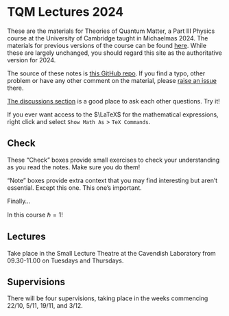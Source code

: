 # TQM Lectures 2024 {.unnumbered}

These are the materials for Theories of Quantum Matter, a Part III Physics course at the University of Cambridge taught in Michaelmas 2024. The materials for previous versions of the course can be found [here](https://austen.uk/courses/). While these are largely unchanged, you should regard this site as the authoritative version for 2024.

The source of these notes is [this GitHub repo](https://github.com/AustenLamacraft/tqm-quarto). If you find a typo, other problem or have any other comment on the material, please [raise an issue](https://github.com/AustenLamacraft/tqm-quarto/issues) there.

[The discussions section](https://github.com/AustenLamacraft/tqm-quarto/discussions/) is a good place to ask each other questions. Try it!

If you ever want access to the $\LaTeX$ for the mathematical expressions, right click and select `Show Math As` > `TeX Commands`.


::: {.callout-tip}
## Check

These "Check" boxes provide small exercises to check your understanding as you read the notes. Make sure you do them!

:::

::: {.callout-note}

"Note" boxes provide extra context that you may find interesting but aren't essential. Except this one. This one's important.

:::

Finally...

::: {.callout-warning}

In this course $\hbar = 1$!

:::

## Lectures {.unnumbered}

Take place in the Small Lecture Theatre at the Cavendish Laboratory from 09.30-11.00 on Tuesdays and Thursdays.

## Supervisions {.unnumbered}

There will be four supervisions, taking place in the weeks commencing 22/10, 5/11, 19/11, and 3/12.


